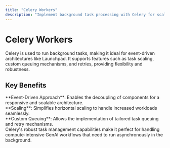 ```yaml
---
title: "Celery Workers"
description: "Implement background task processing with Celery for scalable GenAI event-driven architectures"
---
```


# Celery Workers

<Info>
Celery is used to run background tasks, making it ideal for event-driven architectures like Launchpad. It supports features such as task scaling, custom queuing mechanisms, and retries, providing flexibility and robustness.
</Info>

## Key Benefits

<CardGroup cols={1}>
  <Card title="Event-Driven Approach" icon="workflow">
    <div>
      **Event-Driven Approach**: Enables the decoupling of components for a responsive and scalable architecture.
    </div>
  </Card>
  
  <Card title="Horizontal Scaling" icon="arrows-expand">
    <div>
      **Scaling**: Simplifies horizontal scaling to handle increased workloads seamlessly.
    </div>
  </Card>
  
  <Card title="Custom Queuing" icon="queue-list">
    <div>
      **Custom Queuing**: Allows the implementation of tailored task queuing and retry mechanisms.
    </div>
  </Card>
</CardGroup>

<Tip>
Celery's robust task management capabilities make it perfect for handling compute-intensive GenAI workflows that need to run asynchronously in the background.
</Tip>